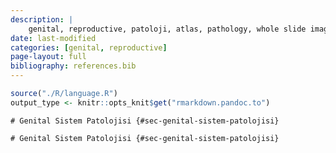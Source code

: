 ```yaml
---
description: |
    genital, reproductive, patoloji, atlas, pathology, whole slide image
date: last-modified
categories: [genital, reproductive]
page-layout: full
bibliography: references.bib
---
```



```r

source("./R/language.R")
output_type <- knitr::opts_knit$get("rmarkdown.pandoc.to")

```





:::: {.content-hidden when-format="pdf"}





::::





:::: {.content-visible when-format="pdf"}






::::


```asis
# Genital Sistem Patolojisi {#sec-genital-sistem-patolojisi}
```


```asis
# Genital Sistem Patolojisi {#sec-genital-sistem-patolojisi}
```

